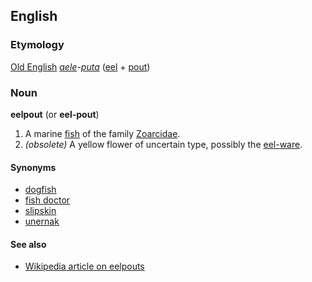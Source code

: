 ==English==
===Etymology===
[[Old English]] ''[[aele]]-[[puta]]'' ([[eel]] + [[pout]])

===Noun===
'''eelpout''' (or '''eel-pout''')

# A marine [[fish]] of the family [[Zoarcidae]].
# ''(obsolete)'' A yellow flower of uncertain type, possibly the [[eel-ware]].

====Synonyms====
*[[dogfish]]<!-- synonym may be regional only -->
*[[fish doctor]]
*[[slipskin]]
*[[unernak]]

====See also====
*[[w:Eelpout|Wikipedia article on eelpouts]]